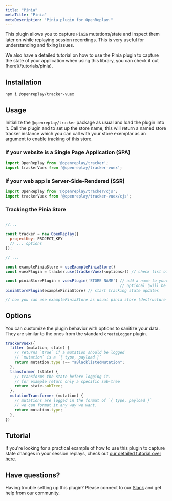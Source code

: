 ```yaml
---
title: "Pinia"
metaTitle: "Pinia"
metaDescription: "Pinia plugin for OpenReplay."
---
```


This plugin allows you to capture `Pinia` mutations/state and inspect them later on while replaying session recordings. This is very useful for understanding and fixing issues.


<Aside type="tip">
  We also have a detailed tutorial on how to use the Pinia plugin to capture the state of your application when using this library, you can check it out [here](/tutorials/pinia).
</Aside>




## Installation

```bash
npm i @openreplay/tracker-vuex
```

## Usage

Initialize the `@openreplay/tracker` package as usual and load the plugin into it. Call the plugin and to set up the store name, this will return a named store tracker instance which you can call with your store exemplar as an argument to enable tracking of this store.

### If your website is a Single Page Application (SPA)

```js
import OpenReplay from '@openreplay/tracker';
import trackerVuex from '@openreplay/tracker-vuex';
```

### If your web app is Server-Side-Rendered (SSR)

```js
import OpenReplay from '@openreplay/tracker/cjs';
import trackerVuex from '@openreplay/tracker-vuex/cjs';
```

### Tracking the Pinia Store

```js

//...

const tracker = new OpenReplay({
  projectKey: PROJECT_KEY
  // ... options
});

// ...

const examplePiniaStore = useExamplePiniaStore()
const vuexPlugin = tracker.use(trackerVuex(<options>)) // check list of available options below

const piniaStorePlugin = vuexPlugin('STORE NAME') // add a name to your store, 
                                                  // optional (will be randomly generated otherwise)
piniaStorePlugin(examplePiniaStore) // start tracking state updates

// now you can use examplePiniaStore as usual pinia store (destructure values or return it as a whole etc)
```

## Options

You can customize the plugin behavior with options to sanitize your data. They are similar to the ones from the standard `createLogger` plugin.

```js
trackerVuex({
  filter (mutation, state) {
    // returns `true` if a mutation should be logged
    // `mutation` is a `{ type, payload }`
    return mutation.type !== "aBlacklistedMutation";
  },
  transformer (state) {
    // transforms the state before logging it.
    // for example return only a specific sub-tree
    return state.subTree;
  },
  mutationTransformer (mutation) {
    // mutations are logged in the format of `{ type, payload }`
    // we can format it any way we want.
    return mutation.type;
  },
})
```

## Tutorial

If you're looking for a practical example of how to use this plugin to capture state changes in your session replays, check out [our detailed tutorial over here](/tutorials/pinia).

## Have questions?

Having trouble setting up this plugin? Please connect to our [Slack](https://slack.openreplay.com) and get help from our community.
